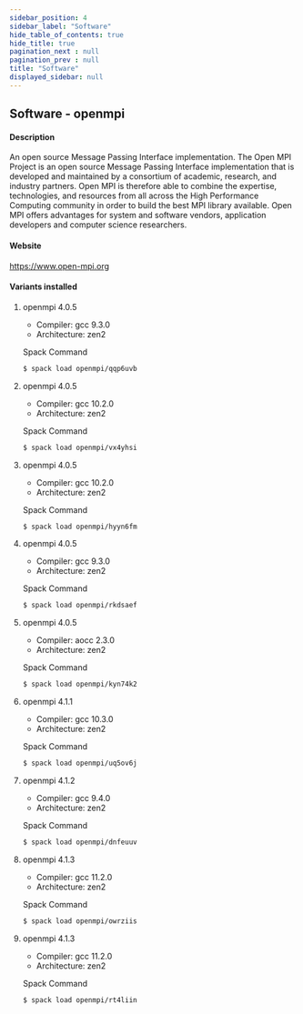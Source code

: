 ```yaml
---
sidebar_position: 4
sidebar_label: "Software"
hide_table_of_contents: true
hide_title: true
pagination_next : null
pagination_prev : null
title: "Software"
displayed_sidebar: null
---
```


## Software - openmpi


#### Description
An open source Message Passing Interface implementation. The Open MPI Project is an open source Message Passing Interface implementation that is developed and maintained by a consortium of academic, research, and industry partners. Open MPI is therefore able to combine the expertise, technologies, and resources from all across the High Performance Computing community in order to build the best MPI library available. Open MPI offers advantages for system and software vendors, application developers and computer science researchers.

#### Website
https://www.open-mpi.org

#### Variants installed

1. openmpi 4.0.5

    - Compiler: gcc 9.3.0
    - Architecture: zen2

    Spack Command
    ```bash
    $ spack load openmpi/qqp6uvb
    ```

2. openmpi 4.0.5

    - Compiler: gcc 10.2.0
    - Architecture: zen2

    Spack Command
    ```bash
    $ spack load openmpi/vx4yhsi
    ```

3. openmpi 4.0.5

    - Compiler: gcc 10.2.0
    - Architecture: zen2

    Spack Command
    ```bash
    $ spack load openmpi/hyyn6fm
    ```

4. openmpi 4.0.5

    - Compiler: gcc 9.3.0
    - Architecture: zen2

    Spack Command
    ```bash
    $ spack load openmpi/rkdsaef
    ```

5. openmpi 4.0.5

    - Compiler: aocc 2.3.0
    - Architecture: zen2

    Spack Command
    ```bash
    $ spack load openmpi/kyn74k2
    ```

6. openmpi 4.1.1

    - Compiler: gcc 10.3.0
    - Architecture: zen2

    Spack Command
    ```bash
    $ spack load openmpi/uq5ov6j
    ```

7. openmpi 4.1.2

    - Compiler: gcc 9.4.0
    - Architecture: zen2

    Spack Command
    ```bash
    $ spack load openmpi/dnfeuuv
    ```

8. openmpi 4.1.3

    - Compiler: gcc 11.2.0
    - Architecture: zen2

    Spack Command
    ```bash
    $ spack load openmpi/owrziis
    ```

9. openmpi 4.1.3

    - Compiler: gcc 11.2.0
    - Architecture: zen2

    Spack Command
    ```bash
    $ spack load openmpi/rt4liin
    ```
